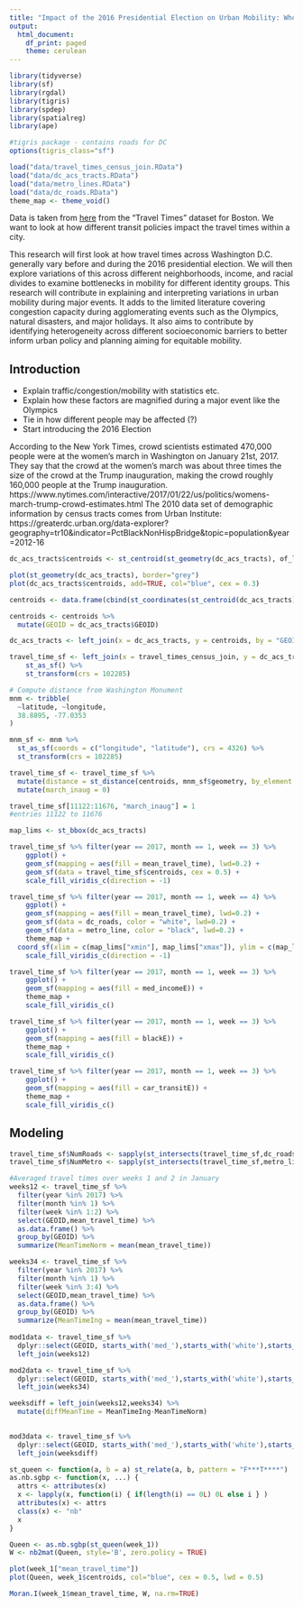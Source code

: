 ```yaml
---
title: "Impact of the 2016 Presidential Election on Urban Mobility: Who is Affected the Most?"
output:
  html_document:
    df_print: paged
    theme: cerulean
---
```


```r
library(tidyverse)
library(sf)
library(rgdal)
library(tigris)
library(spdep)
library(spatialreg)
library(ape)

#tigris package - contains roads for DC
options(tigris_class="sf")

load("data/travel_times_census_join.RData")
load("data/dc_acs_tracts.RData")
load("data/metro_lines.RData")
load("data/dc_roads.RData")
theme_map <- theme_void()
```

Data is taken from [here](https://movement.uber.com/?lang=en-US) from the "Travel Times" dataset for Boston. We want to look at how different transit policies impact the travel times within a city.

This research will first look at how travel times across Washington D.C. generally vary before and during the 2016 presidential election. We will then explore variations of this across different neighborhoods, income, and racial divides to examine bottlenecks in mobility for different identity groups. This research will contribute in explaining and interpreting variations in urban mobility during major events. It adds to the limited literature covering congestion capacity during agglomerating events such as the Olympics, natural disasters, and major holidays. It also aims to contribute by identifying heterogeneity across different socioeconomic barriers to better inform urban policy and planning aiming for equitable mobility.

## Introduction

* Explain traffic/congestion/mobility with statistics etc.
* Explain how these factors are magnified during a major event like the Olympics
* Tie in how different people may be affected (?)
* Start introducing the 2016 Election

According to the New York Times, crowd scientists estimated 470,000 people were at the women’s march in Washington on January 21st, 2017. They say that the crowd at the women’s march was about three times the size of the crowd at the Trump inauguration, making the crowd roughly 160,000 people at the Trump inauguration.
https://www.nytimes.com/interactive/2017/01/22/us/politics/womens-march-trump-crowd-estimates.html
The 2010 data set of demographic information by census tracts comes from Urban Institute: https://greaterdc.urban.org/data-explorer?geography=tr10&indicator=PctBlackNonHispBridge&topic=population&year=2012-16

```r
dc_acs_tracts$centroids <- st_centroid(st_geometry(dc_acs_tracts), of_largest_polygon)

plot(st_geometry(dc_acs_tracts), border="grey")
plot(dc_acs_tracts$centroids, add=TRUE, col="blue", cex = 0.3)
```

```r
centroids <- data.frame(cbind(st_coordinates(st_centroid(dc_acs_tracts))))

centroids <- centroids %>%
  mutate(GEOID = dc_acs_tracts$GEOID)

dc_acs_tracts <- left_join(x = dc_acs_tracts, y = centroids, by = "GEOID")

travel_time_sf <- left_join(x = travel_times_census_join, y = dc_acs_tracts, by = "GEOID") %>%
	st_as_sf() %>%
	st_transform(crs = 102285)
```

```r
# Compute distance from Washington Monument
mnm <- tribble(
  ~latitude, ~longitude,
  38.8895, -77.0353
)

mnm_sf <- mnm %>%
  st_as_sf(coords = c("longitude", "latitude"), crs = 4326) %>%
  st_transform(crs = 102285)

travel_time_sf <- travel_time_sf %>%
  mutate(distance = st_distance(centroids, mnm_sf$geometry, by_element = TRUE)) %>%
  mutate(march_inaug = 0)

travel_time_sf[11122:11676, "march_inaug"] = 1
#entries 11122 to 11676
```

```r
map_lims <- st_bbox(dc_acs_tracts)

travel_time_sf %>% filter(year == 2017, month == 1, week == 3) %>%
	ggplot() +
	geom_sf(mapping = aes(fill = mean_travel_time), lwd=0.2) +
	geom_sf(data = travel_time_sf$centroids, cex = 0.5) +
	scale_fill_viridis_c(direction = -1)

travel_time_sf %>% filter(year == 2017, month == 1, week == 4) %>%
	ggplot() +
	geom_sf(mapping = aes(fill = mean_travel_time), lwd=0.2) +
	geom_sf(data = dc_roads, color = "white", lwd=0.2) +
	geom_sf(data = metro_line, color = "black", lwd=0.2) +
	theme_map +
  coord_sf(xlim = c(map_lims["xmin"], map_lims["xmax"]), ylim = c(map_lims["ymin"], map_lims["ymax"])) +
	scale_fill_viridis_c(direction = -1)
```

```r
travel_time_sf %>% filter(year == 2017, month == 1, week == 3) %>%
	ggplot() +
	geom_sf(mapping = aes(fill = med_incomeE)) +
	theme_map +
	scale_fill_viridis_c()
```

```r
travel_time_sf %>% filter(year == 2017, month == 1, week == 3) %>%
	ggplot() +
	geom_sf(mapping = aes(fill = blackE)) +
	theme_map +
	scale_fill_viridis_c()

travel_time_sf %>% filter(year == 2017, month == 1, week == 3) %>%
	ggplot() +
	geom_sf(mapping = aes(fill = car_transitE)) +
	theme_map +
	scale_fill_viridis_c()
```

## Modeling

```r
travel_time_sf$NumRoads <- sapply(st_intersects(travel_time_sf,dc_roads),length)
travel_time_sf$NumMetro <- sapply(st_intersects(travel_time_sf,metro_line),length)

#Averaged travel times over weeks 1 and 2 in January
weeks12 <- travel_time_sf %>% 
  filter(year %in% 2017) %>% 
  filter(month %in% 1) %>% 
  filter(week %in% 1:2) %>%
  select(GEOID,mean_travel_time) %>%
  as.data.frame() %>%
  group_by(GEOID) %>%
  summarize(MeanTimeNorm = mean(mean_travel_time)) 

weeks34 <- travel_time_sf %>% 
  filter(year %in% 2017) %>% 
  filter(month %in% 1) %>% 
  filter(week %in% 3:4) %>%
  select(GEOID,mean_travel_time) %>%
  as.data.frame() %>%
  group_by(GEOID) %>%
  summarize(MeanTimeIng = mean(mean_travel_time)) 
  
mod1data <- travel_time_sf %>%
  dplyr::select(GEOID, starts_with('med_'),starts_with('white'),starts_with('asian'),starts_with('black'),starts_with('car_trans'),starts_with('public_trans'),NumRoads,NumMetro) %>%
  left_join(weeks12)

mod2data <- travel_time_sf %>%
  dplyr::select(GEOID, starts_with('med_'),starts_with('white'),starts_with('asian'),starts_with('black'),starts_with('car_trans'),starts_with('public_trans'),NumRoads,NumMetro) %>%
  left_join(weeks34)

weeksdiff = left_join(weeks12,weeks34) %>%
  mutate(diffMeanTime = MeanTimeIng-MeanTimeNorm)
 

mod3data <- travel_time_sf %>%
  dplyr::select(GEOID, starts_with('med_'),starts_with('white'),starts_with('asian'),starts_with('black'),starts_with('car_trans'),starts_with('public_trans'),NumRoads,NumMetro) %>%
  left_join(weeksdiff)
```

```r
st_queen <- function(a, b = a) st_relate(a, b, pattern = "F***T****")
as.nb.sgbp <- function(x, ...) {
  attrs <- attributes(x)
  x <- lapply(x, function(i) { if(length(i) == 0L) 0L else i } )
  attributes(x) <- attrs
  class(x) <- "nb"
  x
}

Queen <- as.nb.sgbp(st_queen(week_1))
W <- nb2mat(Queen, style='B', zero.policy = TRUE)

plot(week_1["mean_travel_time"])
plot(Queen, week_1$centroids, col="blue", cex = 0.5, lwd = 0.5)
```

```r
Moran.I(week_1$mean_travel_time, W, na.rm=TRUE)
```